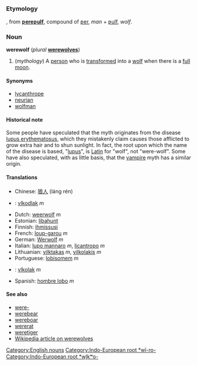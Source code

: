 =={{en}}==
[[Category:English nouns]]
===Etymology===
{{enm}}, from {{ang}} '''[[ƿereƿulf]]''', compound of [[ƿer]], ''man'' + [[ƿulf]], ''wolf''.
[[Category:Indo-European root *wī-ro-]][[Category:Indo-European root *wl̥kʷo-]]
===Noun===
'''werewolf''' (''plural'' '''[[werewolves]]''')

# (''mythology'') A [[person]] who is [[transform]]ed into a [[wolf]] when there is a [[full moon]].

====Synonyms====
*[[lycanthrope]]
*[[neurian]]
*[[wolfman]]

====Historical note====
Some people have speculated that the myth originates from the disease [[w:Lupus erythematosus|lupus erythematosus]], which they mistakenly claim causes those afflicted to grow extra hair and to shun sunlight.  In fact, the root upon which the name of the disease is based, "[[lupus]]", is [[Latin]] for "wolf", not "were-wolf".  Some have also speculated, with as little basis, that the [[vampire]] myth has a similar origin.

====Translations====
*Chinese: [[狼人]] (láng rén)
*{{cz}}: [[vlkodlak]] ''m''
*Dutch: [[weerwolf]] ''m''
*Estonian: [[libahunt]]
*Finnish: [[ihmissusi]]
*French: [[loup-garou]] ''m''
*German: [[Werwolf]] ''m''
*Italian: [[lupo mannaro]] ''m'', [[licantropo]] ''m''
*Lithuanian: [[vilktakas]] ''m'', [[vilkolakis]] ''m''
*Portuguese: [[lobisomem]] ''m''
*{{sk}}: [[vlkolak]] ''m''
*Spanish: [[hombre lobo]] ''m''

====See also====
*[[were-]]
*[[werebear]]
*[[wereboar]]
*[[wererat]]
*[[weretiger]]
*[[w:Werewolf|Wikipedia article on werewolves]]